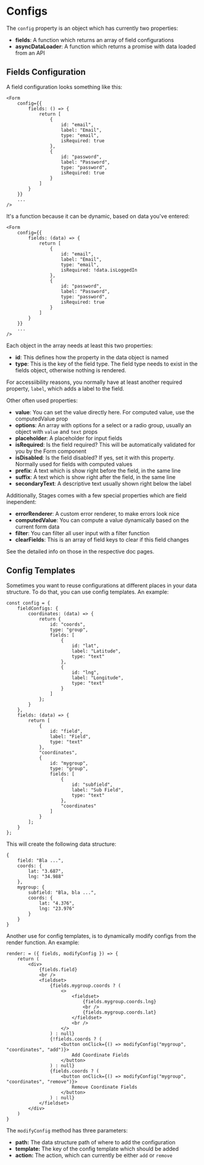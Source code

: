# Configs

The `config` property is an object which has currently two properties:

- **fields**: A function which returns an array of field configurations
- **asyncDataLoader**: A function which returns a promise with data loaded from an API

## Fields Configuration

A field configuration looks something like this:

```
<Form
    config={{
        fields: () => {
            return [
                {
                    id: "email",
                    label: "Email",
                    type: "email",
                    isRequired: true
                },
                {
                    id: "password",
                    label: "Password",
                    type: "password",
                    isRequired: true
                }
            ]
        }
    }}
    ...
/>
```

It's a function because it can be dynamic, based on data you've entered:

```
<Form
    config={{
        fields: (data) => {
            return [
                {
                    id: "email",
                    label: "Email",
                    type: "email",
                    isRequired: !data.isLoggedIn
                },
                {
                    id: "password",
                    label: "Password",
                    type: "password",
                    isRequired: true
                }
            ]
        }
    }}
    ...
/>
```

Each object in the array needs at least this two properties:

- **id**: This defines how the property in the data object is named
- **type**: This is the key of the field type. The field type needs to exist in the fields object, otherwise nothing is rendered.

For accessiibility reasons, you normally have at least another required property, `label`, which adds a label to the field.

Other often used properties:

- **value**: You can set the value directly here. For computed value, use the computedValue prop
- **options**: An array with options for a select or a radio group, usually an object with `value` and `text` props
- **placeholder**: A placeholder for input fields
- **isRequired**: Is the field required? This will be automatically validated for you by the Form component
- **isDisabled**: Is the field disabled? If yes, set it with this property. Normally used for fields with computed values
- **prefix**: A text which is show right before the field, in the same line
- **suffix**: A text which is show right after the field, in the same line
- **secondaryText**: A descriptive text usually shown right below the label

Additionally, Stages comes with a few special properties which are field inependent:

- **errorRenderer**: A custom error renderer, to make errors look nice
- **computedValue**: You can compute a value dynamically based on the current form data
- **filter**: You can filter all user input with a filter function
- **clearFields**: This is an array of field keys to clear if this field changes

See the detailed info on those in the respective doc pages.

## Config Templates

Sometimes you want to reuse configurations at different places in your data structure. To do that, you can use 
config templates. An example:

```
const config = {
    fieldConfigs: {
        coordinates: (data) => {
            return {
                id: "coords",
                type: "group",
                fields: [
                    {
                        id: "lat",
                        label: "Latitude",
                        type: "text"
                    },
                    {
                        id: "lng",
                        label: "Longitude",
                        type: "text"
                    }
                ]
            };
        }
    }, 
    fields: (data) => {
        return [
            {
                id: "field",
                label: "Field",
                type: "text"
            },
            "coordinates",
            {
                id: "mygroup",
                type: "group",
                fields: [
                    {
                        id: "subfield",
                        label: "Sub Field",
                        type: "text"
                    },
                    "coordinates"
                ]
            }
        ];
    }
};
```

This will create the following data structure:

```
{
    field: "Bla ...",
    coords: {
        lat: "3.687",
        lng: "34.988"
    },
    mygroup: {
        subfield: "Bla, bla ...",
        coords: {
            lat: "4.376",
            lng: "23.976"
        }
    }
}
```

Another use for config templates, is to dynamically modify configs from the render function. An example:

```
render: = ({ fields, modifyConfig }) => {
    return (
        <div>
            {fields.field}
            <br />
            <fieldset>
                {fields.mygroup.coords ? (
                    <>
                        <fieldset>
                            {fields.mygroup.coords.lng}
                            <br />
                            {fields.mygroup.coords.lat}
                        </fieldset>
                        <br />
                    </>
                ) : null}
                {!fields.coords ? (
                    <button onClick={() => modifyConfig("mygroup", "coordinates", "add")}>
                        Add Coordinate Fields
                    </button>
                ) : null}
                {fields.coords ? (
                    <button onClick={() => modifyConfig("mygroup", "coordinates", "remove")}>
                        Remove Coordinate Fields
                    </button>
                ) : null}
            </fieldset>
        </div>
    )
}
```

The `modifyConfig` method has three parameters:

- **path:** The data structure path of where to add the configuration
- **template:** The key of the config template which should be added
- **action:** The action, which can currently be either `add` or `remove`